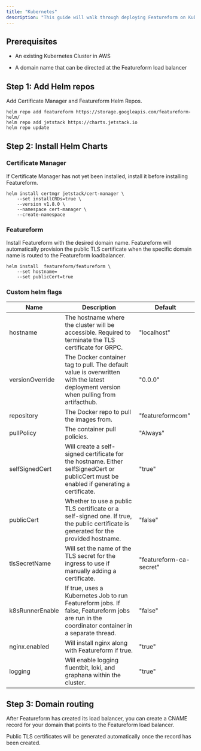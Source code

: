 ```yaml
---
title: "Kubernetes"
description: "This guide will walk through deploying Featureform on Kubernetes. The Featureform ingress currently supports AWS load balancers."
---
```


## Prerequisites

- An existing Kubernetes Cluster in AWS

- A domain name that can be directed at the Featureform load balancer

## Step 1: Add Helm repos

Add Certificate Manager and Featureform Helm Repos.

```
helm repo add featureform https://storage.googleapis.com/featureform-helm/
helm repo add jetstack https://charts.jetstack.io
helm repo update
```

## Step 2: Install Helm Charts

### Certificate Manager

If Certificate Manager has not yet been installed, install it before installing Featureform.

```
helm install certmgr jetstack/cert-manager \
    --set installCRDs=true \
    --version v1.8.0 \
    --namespace cert-manager \
    --create-namespace
```

### Featureform

Install Featureform with the desired domain name. Featureform will automatically provision the public TLS certificate when the specific domain name is routed to the Featureform loadbalancer.

```
helm install  featureform/featureform \
    --set hostname=
    --set publicCert=true
```

### Custom helm flags

| Name            | Description                                                                                                                                   | Default                 |
| --------------- | --------------------------------------------------------------------------------------------------------------------------------------------- | ----------------------- |
| hostname        | The hostname where the cluster will be accessible. Required to terminate the TLS certificate for GRPC.                                        | "localhost"             |
| versionOverride | The Docker container tag to pull. The default value is overwritten with the latest deployment version when pulling from artifacthub.          | "0.0.0"                 |
| repository      | The Docker repo to pull the images from.                                                                                                      | "featureformcom"        |
| pullPolicy      | The container pull policies.                                                                                                                  | "Always"                |
| selfSignedCert  | Will create a self-signed certificate for the hostname. Either selfSignedCert or publicCert must be enabled if generating a certificate.      | "true"                  |
| publicCert      | Whether to use a public TLS certificate or a self-signed one. If true, the public certificate is generated for the provided hostname.         | "false"                 |
| tlsSecretName   | Will set the name of the TLS secret for the ingress to use if manually adding a certificate.                                                  | "featureform-ca-secret" |
| k8sRunnerEnable | If true, uses a Kubernetes Job to run Featureform jobs. If false, Featureform jobs are run in the coordinator container in a separate thread. | "false"                 |
| nginx.enabled   | Will install nginx along with Featureform if true.                                                                                            | "true"                  |
| logging         | Will enable logging fluentbit, loki, and graphana within the cluster.                                                                         | "true"                  |

## Step 3: Domain routing

After Featureform has created its load balancer, you can create a CNAME record for your domain that points to the Featureform load balancer.

Public TLS certificates will be generated automatically once the record has been created.

